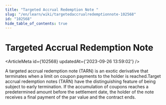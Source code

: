 ```yaml
---
title: "Targeted Accrual Redemption Note "
slug: "/en/learn/wiki/targetedaccrualredemptionnote-102568"
id: "102568"
hide_table_of_contents: true
---
```



# Targeted Accrual Redemption Note 

<ArticleMeta id={102568} updatedAt={'2023-09-26 13:59:02'} />
<div className='border-solid border-b border-t-0 my-4 border-[var(--ifm-color-gray-300)]' />

A targeted accrual redemption note (TARN) is an exotic derivative that terminates when a limit on coupon payments to the holder is reached.Target accrual redemption notes (TARN) have the distinguishing feature of being subject to early termination. If the accumulation of coupons reaches a predetermined amount before the settlement date, the holder of the note receives a final payment of the par value and the contract ends.
